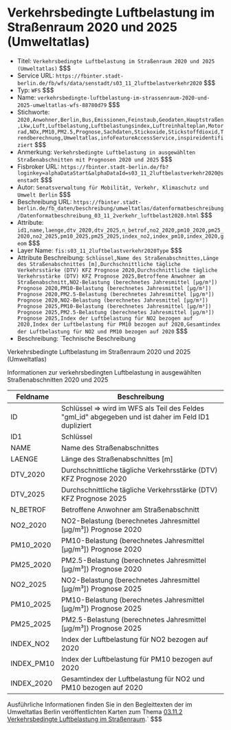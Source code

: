 # Verkehrsbedingte Luftbelastung im Straßenraum 2020 und 2025 (Umweltatlas)
- Titel: `Verkehrsbedingte Luftbelastung im Straßenraum 2020 und 2025 (Umweltatlas)` $$$
- Service URL: `https://fbinter.stadt-berlin.de/fb/wfs/data/senstadt/s03_11_2luftbelastverkehr2020` $$$
- Typ: `WFS` $$$
- Name: `verkehrsbedingte-luftbelastung-im-strassenraum-2020-und-2025-umweltatlas-wfs-88780d79` $$$
- Stichworte: `2020,Anwohner,Berlin,Bus,Emissionen,Feinstaub,Geodaten,Hauptstraßen,Lkw,Luft,Luftbelastung,Luftbelastungsindex,Luftreinhalteplan,Motorrad,NOx,PM10,PM2.5,Prognose,Sachdaten,Stickoxide,Stickstoffdioxid,Trendberechnung,Umweltatlas,infoFeatureAccessService,inspireidentifiziert` $$$
- Anmerkung: `Verkehrsbedingte Luftbelastung in ausgewählten Straßenabschnitten mit Prognosen 2020 und 2025` $$$
- Fisbroker URL: `https://fbinter.stadt-berlin.de/fb?loginkey=alphaDataStart&alphaDataId=s03_11_2luftbelastverkehr2020@senstadt` $$$
- Autor: `Senatsverwaltung für Mobilität, Verkehr, Klimaschutz und Umwelt Berlin` $$$
- Beschreibung URL: `https://fbinter.stadt-berlin.de/fb_daten/beschreibung/umweltatlas/datenformatbeschreibung/Datenformatbeschreibung_03_11_2verkehr_luftbelast2020.html` $$$
- Attribute: `id1,name,laenge,dtv_2020,dtv_2025,n_betrof,no2_2020,pm10_2020,pm25_2020,no2_2025,pm10_2025,pm25_2025,index_no2,index_pm10,index_2020,geom` $$$
- Layer Name: `fis:s03_11_2luftbelastverkehr2020Type` $$$
- Attribute Beschreibung: `Schlüssel,Name des Straßenabschnittes,Länge des Straßenabschnittes [m],Durchschnittliche tägliche Verkehrsstärke (DTV) KFZ Prognose 2020,Durchschnittliche tägliche Verkehrsstärke (DTV) KFZ Prognose 2025,Betroffene Anwohner am Straßenabschnitt,NO2-Belastung (berechnetes Jahresmittel [µg/m³]) Prognose 2020,PM10-Belastung (berechnetes Jahresmittel [µg/m³]) Prognose 2020,PM2.5-Belastung (berechnetes Jahresmittel [µg/m³]) Prognose 2020,NO2-Belastung (berechnetes Jahresmittel [µg/m³]) Prognose 2025,PM10-Belastung (berechnetes Jahresmittel [µg/m³]) Prognose 2025,PM2.5-Belastung (berechnetes Jahresmittel [µg/m³]) Prognose 2025,Index der Luftbelastung für NO2 bezogen auf 2020,Index der Luftbelastung für PM10 bezogen auf 2020,Gesamtindex der Luftbelastung für NO2 und PM10 bezogen auf 2020` $$$
- Beschreibung: `Technische Beschreibung 

Verkehrsbedingte Luftbelastung im Straßenraum 2020 und 2025 (Umweltatlas)

Informationen zur verkehrsbedingten Luftbelastung in ausgewählten Straßenabschnitten 2020 und 2025

| Feldname    | Beschreibung                                                                                          |
| ----------- | ----------------------------------------------------------------------------------------------------- |
| ID          | Schlüssel => wird im WFS als Teil des Feldes "gml\_id" abgegeben und ist daher im Feld ID1 dupliziert |
| ID1         | Schlüssel                                                                                             |
| NAME        | Name des Straßenabschnittes                                                                           |
| LAENGE      | Länge des Straßenabschnittes \[m\]                                                                    |
| DTV\_2020   | Durchschnittliche tägliche Verkehrsstärke (DTV) KFZ Prognose 2020                                     |
| DTV\_2025   | Durchschnittliche tägliche Verkehrsstärke (DTV) KFZ Prognose 2025                                     |
| N\_BETROF   | Betroffene Anwohner am Straßenabschnitt                                                               |
| NO2\_2020   | NO2-Belastung (berechnetes Jahresmittel \[µg/m³\]) Prognose 2020                                      |
| PM10\_2020  | PM10-Belastung (berechnetes Jahresmittel \[µg/m³\]) Prognose 2020                                     |
| PM25\_2020  | PM2.5-Belastung (berechnetes Jahresmittel \[µg/m³\]) Prognose 2020                                    |
| NO2\_2025   | NO2-Belastung (berechnetes Jahresmittel \[µg/m³\]) Prognose 2025                                      |
| PM10\_2025  | PM10-Belastung (berechnetes Jahresmittel \[µg/m³\]) Prognose 2025                                     |
| PM25\_2025  | PM2.5-Belastung (berechnetes Jahresmittel \[µg/m³\]) Prognose 2025                                    |
| INDEX\_NO2  | Index der Luftbelastung für NO2 bezogen auf 2020                                                      |
| INDEX\_PM10 | Index der Luftbelastung für PM10 bezogen auf 2020                                                     |
| INDEX\_2020 | Gesamtindex der Luftbelastung für NO2 und PM10 bezogen auf 2020                                       |

Ausführliche Informationen finden Sie in den Begleittexten der im Umweltatlas Berlin veröffentlichten Karten zum Thema [03.11.2 Verkehrsbedingte Luftbelastung im Straßenraum](https://www.berlin.de/umweltatlas/luft/strassenverkehr-emissionen-und-immissionen/2018/zusammenfassung/ "03.11.2 Verkehrsbedingte Luftbelastung im Straßenraum").` $$$
